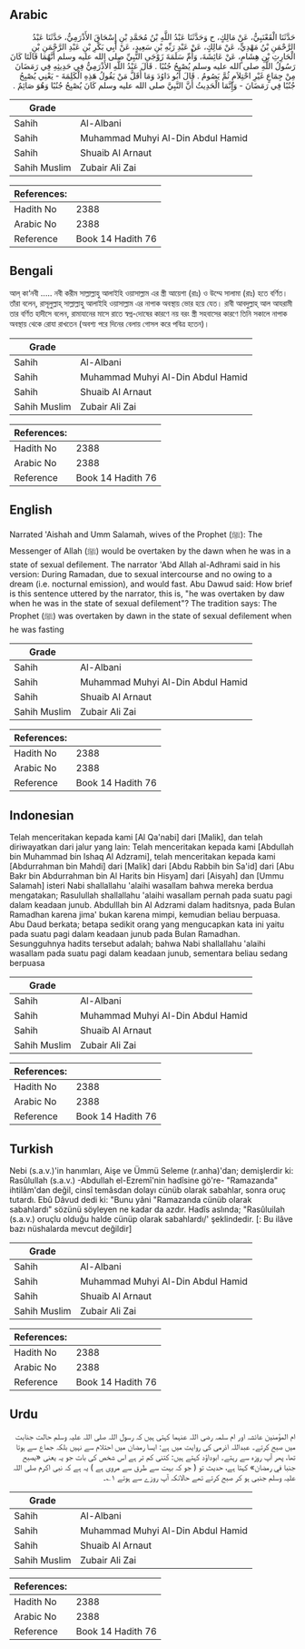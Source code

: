 ## Arabic


<div dir="rtl" lang="ar" style={{fontSize:'larger',backgroundColor:'#f8f9fa',padding:20}}>
حَدَّثَنَا الْقَعْنَبِيُّ، عَنْ مَالِكٍ، ح وَحَدَّثَنَا عَبْدُ اللَّهِ بْنُ مُحَمَّدِ بْنِ إِسْحَاقَ الأَذْرَمِيُّ، حَدَّثَنَا عَبْدُ الرَّحْمَنِ بْنُ مَهْدِيٍّ، عَنْ مَالِكٍ، عَنْ عَبْدِ رَبِّهِ بْنِ سَعِيدٍ، عَنْ أَبِي بَكْرِ بْنِ عَبْدِ الرَّحْمَنِ بْنِ الْحَارِثِ بْنِ هِشَامٍ، عَنْ عَائِشَةَ، وَأُمِّ سَلَمَةَ زَوْجَىِ النَّبِيِّ صلى الله عليه وسلم أَنَّهُمَا قَالَتَا كَانَ رَسُولُ اللَّهِ صلى الله عليه وسلم يُصْبِحُ جُنُبًا ‏.‏ قَالَ عَبْدُ اللَّهِ الأَذْرَمِيُّ فِي حَدِيثِهِ فِي رَمَضَانَ مِنْ جِمَاعٍ غَيْرِ احْتِلاَمٍ ثُمَّ يَصُومُ ‏.‏ قَالَ أَبُو دَاوُدَ وَمَا أَقَلَّ مَنْ يَقُولُ هَذِهِ الْكَلِمَةَ - يَعْنِي يُصْبِحُ جُنُبًا فِي رَمَضَانَ - وَإِنَّمَا الْحَدِيثُ أَنَّ النَّبِيَّ صلى الله عليه وسلم كَانَ يُصْبِحُ جُنُبًا وَهُوَ صَائِمٌ ‏.‏
</div>
<div style={{backgroundColor:'#f8f9fa',padding:20, marginBottom: 10}}><table> <thead> <tr> <th>Grade</th> <th></th> </tr> </thead> <tbody> <tr><td>Sahih</td><td>Al-Albani</td></tr><tr><td>Sahih</td><td>Muhammad Muhyi Al-Din Abdul Hamid</td></tr><tr><td>Sahih</td><td>Shuaib Al Arnaut</td></tr><tr><td>Sahih Muslim</td><td>Zubair Ali Zai</td></tr></tbody></table><table> <thead> <tr> <th>References:</th> <th></th> </tr> </thead> <tbody><tr><td>Hadith No</td><td>2388</td></tr><tr><td>Arabic No</td><td>2388</td></tr><tr><td>Reference</td><td>Book 14 Hadith 76</td></tr></tbody></table></div>

## Bengali


<div dir="ltr" lang="bn" style={{fontSize:'larger',backgroundColor:'#f8f9fa',padding:20}}>
আল্ কা‘নবী ..... নবী করীম সাল্লাল্লাহু আলাইহি ওয়াসাল্লাম এর স্ত্রী আয়েশা (রাঃ) ও উম্মে সালামা (রাঃ) হতে বর্ণিত। তাঁরা বলেন, রাসূলুল্লাহ্ সাল্লাল্লাহু আলাইহি ওয়াসাল্লাম এর নাপাক অবস্থায় ভোর হয়ে যেত। রাবী আবদুল্লাহ্ আল আযরামী তার বর্ণিত হাদীসে বলেন, রামাযানের মাসে রাতে স্বপ্ন-দোষের কারণে নয় বরং স্ত্রী সহবাসের কারণে তিনি সকালে নাপাক অবস্থায় থেকে রোযা রাখতেন (অবশ্য পরে দিনের বেলায় গোসল করে পবিত্র হতেন)।
</div>
<div style={{backgroundColor:'#f8f9fa',padding:20, marginBottom: 10}}><table> <thead> <tr> <th>Grade</th> <th></th> </tr> </thead> <tbody> <tr><td>Sahih</td><td>Al-Albani</td></tr><tr><td>Sahih</td><td>Muhammad Muhyi Al-Din Abdul Hamid</td></tr><tr><td>Sahih</td><td>Shuaib Al Arnaut</td></tr><tr><td>Sahih Muslim</td><td>Zubair Ali Zai</td></tr></tbody></table><table> <thead> <tr> <th>References:</th> <th></th> </tr> </thead> <tbody><tr><td>Hadith No</td><td>2388</td></tr><tr><td>Arabic No</td><td>2388</td></tr><tr><td>Reference</td><td>Book 14 Hadith 76</td></tr></tbody></table></div>

## English


<div dir="ltr" lang="en" style={{fontSize:'larger',backgroundColor:'#f8f9fa',padding:20}}>
Narrated 'Aishah and Umm Salamah, wives of the Prophet (ﷺ): The Messenger of Allah (ﷺ) would be overtaken by the dawn when he was in a state of sexual defilement. The narrator 'Abd Allah al-Adhrami said in his version: During Ramadan, due to sexual intercourse and no owing to a dream (i.e. nocturnal emission), and would fast. Abu Dawud said: How brief is this sentence uttered by the narrator, this is, "he was overtaken by daw when he was in the state of sexual defilement"? The tradition says: The Prophet (ﷺ) was overtaken by dawn in the state of sexual defilement when he was fasting
</div>
<div style={{backgroundColor:'#f8f9fa',padding:20, marginBottom: 10}}><table> <thead> <tr> <th>Grade</th> <th></th> </tr> </thead> <tbody> <tr><td>Sahih</td><td>Al-Albani</td></tr><tr><td>Sahih</td><td>Muhammad Muhyi Al-Din Abdul Hamid</td></tr><tr><td>Sahih</td><td>Shuaib Al Arnaut</td></tr><tr><td>Sahih Muslim</td><td>Zubair Ali Zai</td></tr></tbody></table><table> <thead> <tr> <th>References:</th> <th></th> </tr> </thead> <tbody><tr><td>Hadith No</td><td>2388</td></tr><tr><td>Arabic No</td><td>2388</td></tr><tr><td>Reference</td><td>Book 14 Hadith 76</td></tr></tbody></table></div>

## Indonesian


<div dir="ltr" lang="id" style={{fontSize:'larger',backgroundColor:'#f8f9fa',padding:20}}>
Telah menceritakan kepada kami [Al Qa'nabi] dari [Malik], dan telah diriwayatkan dari jalur yang lain: Telah menceritakan kepada kami [Abdullah bin Muhammad bin Ishaq Al Adzrami], telah menceritakan kepada kami [Abdurrahman bin Mahdi] dari [Malik] dari [Abdu Rabbih bin Sa'id] dari [Abu Bakr bin Abdurrahman bin Al Harits bin Hisyam] dari [Aisyah] dan [Ummu Salamah] isteri Nabi shallallahu 'alaihi wasallam bahwa mereka berdua mengatakan; Rasulullah shallallahu 'alaihi wasallam pernah pada suatu pagi dalam keadaan junub. Abdulllah bin Al Adzrami dalam haditsnya, pada Bulan Ramadhan karena jima' bukan karena mimpi, kemudian beliau berpuasa. Abu Daud berkata; betapa sedikit orang yang mengucapkan kata ini yaitu pada suatu pagi dalam keadaan junub pada Bulan Ramadhan. Sesungguhnya hadits tersebut adalah; bahwa Nabi shallallahu 'alaihi wasallam pada suatu pagi dalam keadaan junub, sementara beliau sedang berpuasa
</div>
<div style={{backgroundColor:'#f8f9fa',padding:20, marginBottom: 10}}><table> <thead> <tr> <th>Grade</th> <th></th> </tr> </thead> <tbody> <tr><td>Sahih</td><td>Al-Albani</td></tr><tr><td>Sahih</td><td>Muhammad Muhyi Al-Din Abdul Hamid</td></tr><tr><td>Sahih</td><td>Shuaib Al Arnaut</td></tr><tr><td>Sahih Muslim</td><td>Zubair Ali Zai</td></tr></tbody></table><table> <thead> <tr> <th>References:</th> <th></th> </tr> </thead> <tbody><tr><td>Hadith No</td><td>2388</td></tr><tr><td>Arabic No</td><td>2388</td></tr><tr><td>Reference</td><td>Book 14 Hadith 76</td></tr></tbody></table></div>

## Turkish


<div dir="ltr" lang="tr" style={{fontSize:'larger',backgroundColor:'#f8f9fa',padding:20}}>
Nebi (s.a.v.)'in hanımları, Aişe ve Ümmü Seleme (r.anha)'dan; demişlerdir ki: Rasûlullah (s.a.v.) -Abdullah el-Ezremî'nin hadîsine gö're- "Ramazanda" ihtilâm'dan değil, cinsî temâsdan dolayı cünüb olarak sabahlar, sonra oruç tutardı. Ebû Dâvud dedi ki: "Bunu yâni "Ramazanda cünüb olarak sabahlardı" sözünü söyleyen ne kadar da azdır. Hadîs aslında; "Rasûluilah (s.a.v.) oruçlu olduğu halde cünüp olarak sabahlardı/' şeklindedir. [: Bu ilâve bazı nüshalarda mevcut değildir]
</div>
<div style={{backgroundColor:'#f8f9fa',padding:20, marginBottom: 10}}><table> <thead> <tr> <th>Grade</th> <th></th> </tr> </thead> <tbody> <tr><td>Sahih</td><td>Al-Albani</td></tr><tr><td>Sahih</td><td>Muhammad Muhyi Al-Din Abdul Hamid</td></tr><tr><td>Sahih</td><td>Shuaib Al Arnaut</td></tr><tr><td>Sahih Muslim</td><td>Zubair Ali Zai</td></tr></tbody></table><table> <thead> <tr> <th>References:</th> <th></th> </tr> </thead> <tbody><tr><td>Hadith No</td><td>2388</td></tr><tr><td>Arabic No</td><td>2388</td></tr><tr><td>Reference</td><td>Book 14 Hadith 76</td></tr></tbody></table></div>

## Urdu


<div dir="rtl" lang="ur" style={{fontSize:'larger',backgroundColor:'#f8f9fa',padding:20}}>
ام المؤمنین عائشہ اور ام سلمہ رضی اللہ عنہما کہتی ہیں کہ رسول اللہ صلی اللہ علیہ وسلم حالت جنابت میں صبح کرتے۔ عبداللہ اذرمی کی روایت میں ہے: ایسا رمضان میں احتلام سے نہیں بلکہ جماع سے ہوتا تھا، پھر آپ روزہ سے رہتے۔ ابوداؤد کہتے ہیں: کتنی کم تر ہے اس شخص کی بات جو یہ یعنی «يصبح جنبا في رمضان» کہتا ہے، حدیث تو ( جو کہ بہت سے طرق سے مروی ہے ) یہ ہے کہ نبی اکرم صلی اللہ علیہ وسلم جنبی ہو کر صبح کرتے تھے حالانکہ آپ روزے سے ہوتے ۱؎۔
</div>
<div style={{backgroundColor:'#f8f9fa',padding:20, marginBottom: 10}}><table> <thead> <tr> <th>Grade</th> <th></th> </tr> </thead> <tbody> <tr><td>Sahih</td><td>Al-Albani</td></tr><tr><td>Sahih</td><td>Muhammad Muhyi Al-Din Abdul Hamid</td></tr><tr><td>Sahih</td><td>Shuaib Al Arnaut</td></tr><tr><td>Sahih Muslim</td><td>Zubair Ali Zai</td></tr></tbody></table><table> <thead> <tr> <th>References:</th> <th></th> </tr> </thead> <tbody><tr><td>Hadith No</td><td>2388</td></tr><tr><td>Arabic No</td><td>2388</td></tr><tr><td>Reference</td><td>Book 14 Hadith 76</td></tr></tbody></table></div>